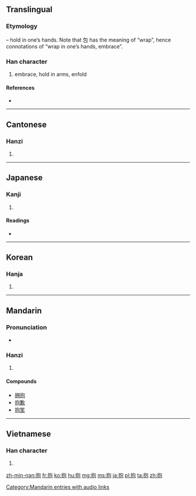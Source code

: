 {{also|抔}}
==Translingual==
{{stroke order|strokes=8}}

{{ja-forms|抱|抱|抱}}

===Etymology===
{{Han compound|手|t1=扌|包|ls=psc|c1=s|c2=p}} – hold in one’s hands. Note that 包 has the meaning of “wrap”, hence connotations of “wrap in one’s hands, embrace”.

===Han character===
{{Han char|rn=64|rad=手|as=05|sn=8|four=5701<sub>2</sub>|canj=手心口山 (QPRU)}}

# embrace, hold in arms, enfold

====References====
* {{Han ref|kx=0423.080|dkj=11917|dj=0771.070|hdz=31856.040|uh=62B1|ud=25265|bh=A9EA|bd=43498}}

----

==Cantonese==

===Hanzi===
{{yue-hanzi|jyut=|y=pou5, bou6}}

# {{defn|lang=yue|sort=手05}}

----

==Japanese==

===Kanji===
{{ja-kanji|grade=c|rs=手05}}

# {{defn|lang=ja|sort=手05}}

====Readings====
* {{ja-readings|on=[[ほう]] (hō)|kun=[[いだく]] (idaku), [[だく]] (daku), [[かかえる]] (kakaeru)}}

----

==Korean==

===Hanja===
{{ko-hanja|hangeul=포|eumhun=|rv=po|mr=p'o|y=pho}}

# {{defn|lang=ko|sort=手05}}

----

==Mandarin==

===Pronunciation===
* {{audio|zh-bào.ogg|audio}}

===Hanzi===
{{cmn-hanzi|pin=[[bào]] ([[bao4]])|wg=pao<sup>4</sup>}}

# {{defn|lang=cmn|sort=手05}}

====Compounds====
* [[拥抱]]
* [[抱歉]]
* [[抱笙]]

[[Category:Mandarin entries with audio links]]

----

==Vietnamese==

===Han character===
{{vi-hantu|[[bão]]|rs=手05}}

# {{defn|lang=vi|sort=手05}}

[[zh-min-nan:抱]]
[[fr:抱]]
[[ko:抱]]
[[hu:抱]]
[[mg:抱]]
[[ms:抱]]
[[ja:抱]]
[[pl:抱]]
[[ta:抱]]
[[zh:抱]]